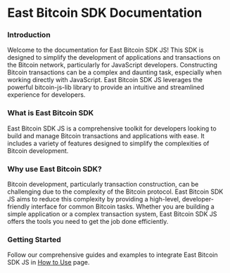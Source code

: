 # East Bitcoin SDK Documentation


### Introduction
Welcome to the documentation for East Bitcoin SDK JS! This SDK is designed to simplify the development of applications and transactions on the Bitcoin network, particularly for JavaScript developers. Constructing Bitcoin transactions can be a complex and daunting task, especially when working directly with JavaScript. East Bitcoin SDK JS leverages the powerful bitcoin-js-lib library to provide an intuitive and streamlined experience for developers.

### What is East Bitcoin SDK
East Bitcoin SDK JS is a comprehensive toolkit for developers looking to build and manage Bitcoin transactions and applications with ease. It includes a variety of features designed to simplify the complexities of Bitcoin development.

### Why use East Bitcoin SDK?
Bitcoin development, particularly transaction construction, can be challenging due to the complexity of the Bitcoin protocol. East Bitcoin SDK JS aims to reduce this complexity by providing a high-level, developer-friendly interface for common Bitcoin tasks. Whether you are building a simple application or a complex transaction system, East Bitcoin SDK JS offers the tools you need to get the job done efficiently.

### Getting Started
Follow our comprehensive guides and examples to integrate East Bitcoin SDK JS in 
<a href='/eastsdk/how_to_use'><u>How to Use</u></a> page.